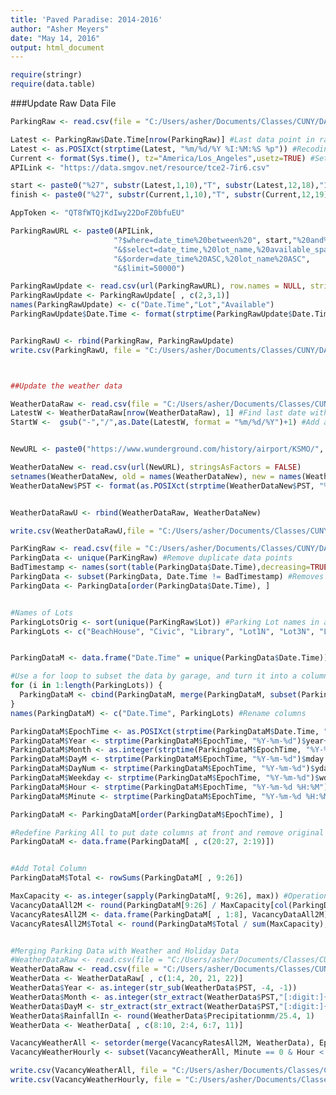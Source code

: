 ```yaml
---
title: 'Paved Paradise: 2014-2016'
author: "Asher Meyers"
date: "May 14, 2016"
output: html_document
---
```


```r

require(stringr)
require(data.table)
```


###Update Raw Data File
```r
ParkingRaw <- read.csv(file = "C:/Users/asher/Documents/Classes/CUNY/DATA 607/Final Project/ParkingRawU.csv", stringsAsFactors = FALSE, header = TRUE, sep = ",")

Latest <- ParkingRaw$Date.Time[nrow(ParkingRaw)] #Last data point in raw dataset
Latest <- as.POSIXct(strptime(Latest, "%m/%d/%Y %I:%M:%S %p")) #Recoding time format to match API specs
Current <- format(Sys.time(), tz="America/Los_Angeles",usetz=TRUE) #Set the currnt time as an endpoint for the API call.
APILink <- "https://data.smgov.net/resource/tce2-7ir6.csv"

start <- paste0("%27", substr(Latest,1,10),"T", substr(Latest,12,18),"1%27")
finish <- paste0("%27", substr(Current,1,10),"T", substr(Current,12,19),"%27")

AppToken <- "QT8fWTQjKdIwy22DoFZ0bfuEU"

ParkingRawURL <- paste0(APILink,
                       "?$where=date_time%20between%20", start,"%20and%20", finish,
                       "&$select=date_time,%20lot_name,%20available_spaces",
                       "&$order=date_time%20ASC,%20lot_name%20ASC",
                       "&$limit=50000")

ParkingRawUpdate <- read.csv(url(ParkingRawURL), row.names = NULL, stringsAsFactors = FALSE)
ParkingRawUpdate <- ParkingRawUpdate[ , c(2,3,1)]
names(ParkingRawUpdate) <- c("Date.Time","Lot","Available")
ParkingRawUpdate$Date.Time <- format(strptime(ParkingRawUpdate$Date.Time,"%Y-%m-%dT%H:%M:%S"), "%m/%d/%Y %I:%M:%S %p")


ParkingRawU <- rbind(ParkingRaw, ParkingRawUpdate)
write.csv(ParkingRawU, file = "C:/Users/asher/Documents/Classes/CUNY/DATA 607/Final Project/ParkingRawU.csv", row.names = FALSE)



##Update the weather data

WeatherDataRaw <- read.csv(file = "C:/Users/asher/Documents/Classes/CUNY/DATA 607/Final Project/WeatherDataRawU.csv", sep = ",", stringsAsFactors = FALSE)
LatestW <- WeatherDataRaw[nrow(WeatherDataRaw), 1] #Find last date with weather data
StartW <-  gsub("-","/",as.Date(LatestW, format = "%m/%d/%Y")+1) #Add a day and convert hyphens to slashes


NewURL <- paste0("https://www.wunderground.com/history/airport/KSMO/", StartW, "/CustomHistory.html?dayend=", format(Sys.Date()-1, "%d&monthend=%m&yearend=%Y"), "&format=1")

WeatherDataNew <- read.csv(url(NewURL), stringsAsFactors = FALSE)
setnames(WeatherDataNew, old = names(WeatherDataNew), new = names(WeatherDataRaw)) #Change column names of update to match the old column names
WeatherDataNew$PST <- format(as.POSIXct(strptime(WeatherDataNew$PST, "%Y-%m-%d")), "%m/%d/%Y")


WeatherDataRawU <- rbind(WeatherDataRaw, WeatherDataNew)

write.csv(WeatherDataRawU,file = "C:/Users/asher/Documents/Classes/CUNY/DATA 607/Final Project/WeatherDataRawU.csv", row.names = FALSE)
```





```r

ParKingRaw <- read.csv(file = "C:/Users/asher/Documents/Classes/CUNY/DATA 607/Final Project/ParkingRawU.csv", stringsAsFactors = FALSE, header = TRUE, sep = ",")
ParkingData <- unique(ParKingRaw) #Remove duplicate data points
BadTimestamp <- names(sort(table(ParkingData$Date.Time),decreasing=TRUE)[1]) #Reveals that one timestamp has more than one entry per parking lot - we'll remove this timestamp. Now, all timestamps have exactly 18 readings - one per garage.
ParkingData <- subset(ParkingData, Date.Time != BadTimestamp) #Removes bad timestamp, at Nov 1, 2015, 1 AM.
ParkingData <- ParkingData[order(ParkingData$Date.Time), ]


#Names of Lots
ParkingLotsOrig <- sort(unique(ParKingRaw$Lot)) #Parking Lot names in alphabetical order, original
ParkingLots <- c("BeachHouse", "Civic", "Library", "Lot1N", "Lot3N", "Lot4S", "Lot5S", "Lot8N", "Pier", "Struc1", "Struc2", "Struc3", "Struc4", "Struc5", "Struc6", "Struc7", "Struc8", "Struc9")


ParkingDataM <- data.frame("Date.Time" = unique(ParkingData$Date.Time))#Create a dataframe to house the merged dataset, starting with a vector of 144,849 unique timestamps

#Use a for loop to subset the data by garage, and turn it into a column to add to a dataframe.
for (i in 1:length(ParkingLots)) {
  ParkingDataM <- cbind(ParkingDataM, merge(ParkingDataM, subset(ParkingData, Lot == ParkingLotsOrig[i])[,c(1,3)], by = "Date.Time")$Available)
}
names(ParkingDataM) <- c("Date.Time", ParkingLots) #Rename columns

ParkingDataM$EpochTime <- as.POSIXct(strptime(ParkingDataM$Date.Time, "%m/%d/%Y %I:%M:%S %p"))
ParkingDataM$Year <- strptime(ParkingDataM$EpochTime, "%Y-%m-%d")$year+1900
ParkingDataM$Month <- as.integer(strptime(ParkingDataM$EpochTime, "%Y-%m-%d")$mon+1) #Obtain the month of a given date, 1-12
ParkingDataM$DayM <- strptime(ParkingDataM$EpochTime, "%Y-%m-%d")$mday
ParkingDataM$DayNum <- strptime(ParkingDataM$EpochTime, "%Y-%m-%d")$yday+1 #Obtain the daynumber, eg Feb 1 = 32 
ParkingDataM$Weekday <- strptime(ParkingDataM$EpochTime, "%Y-%m-%d")$wday #Obtain the weekday, 0-6, 0 = Sunday
ParkingDataM$Hour <- strptime(ParkingDataM$EpochTime, "%Y-%m-%d %H:%M")$hour
ParkingDataM$Minute <- strptime(ParkingDataM$EpochTime, "%Y-%m-%d %H:%M")$min

ParkingDataM <- ParkingDataM[order(ParkingDataM$EpochTime), ]

#Redefine Parking All to put date columns at front and remove original Date.Time column
ParkingDataM <- data.frame(ParkingDataM[ , c(20:27, 2:19)])


#Add Total Column
ParkingDataM$Total <- rowSums(ParkingDataM[ , 9:26])

MaxCapacity <- as.integer(sapply(ParkingDataM[, 9:26], max)) #Operationally define max capacity as maximum available in 2015
VacancyDataAll2M <- round(ParkingDataM[9:26] / MaxCapacity[col(ParkingDataM[, 9:26])], 3) #Divide number of spaces available by max capacity vector
VacancyRatesAll2M <- data.frame(ParkingDataM[ , 1:8], VacancyDataAll2M) #Create a dataset containing the vacancy rate of each garage at each moment
VacancyRatesAll2M$Total <- round(ParkingDataM$Total / sum(MaxCapacity),3)


#Merging Parking Data with Weather and Holiday Data
#WeatherDataRaw <- read.csv(file = "C:/Users/asher/Documents/Classes/CUNY/DATA 607/Final Project/WeatherData14To16.csv", sep = ",", stringsAsFactors = FALSE)
WeatherDataRaw <- read.csv(file = "C:/Users/asher/Documents/Classes/CUNY/DATA 607/Final Project/WeatherDataRawU.csv", sep = ",", stringsAsFactors = FALSE)
WeatherData <- WeatherDataRaw[ , c(1:4, 20, 21, 22)]
WeatherData$Year <- as.integer(str_sub(WeatherData$PST, -4, -1))
WeatherData$Month <- as.integer(str_extract(WeatherData$PST,"[:digit:]{1,2}"))
WeatherData$DayM <- str_extract(str_extract(WeatherData$PST,"[:digit:]{1,2}[:print:]{1}[:digit:]{4}"), "[:digit:]{1,2}")
WeatherData$RainfallIn <- round(WeatherData$Precipitationmm/25.4, 1)
WeatherData <- WeatherData[ , c(8:10, 2:4, 6:7, 11)]

VacancyWeatherAll <- setorder(merge(VacancyRatesAll2M, WeatherData), EpochTime)
VacancyWeatherHourly <- subset(VacancyWeatherAll, Minute == 0 & Hour < 7 & Hour > 0)

write.csv(VacancyWeatherAll, file = "C:/Users/asher/Documents/Classes/CUNY/DATA 607/Final Project/VacancyWeatherAllU.csv", row.names = FALSE)
write.csv(VacancyWeatherHourly, file = "C:/Users/asher/Documents/Classes/CUNY/DATA 607/Final Project/VacancyWeatherHourly.csv", row.names = FALSE)
```
